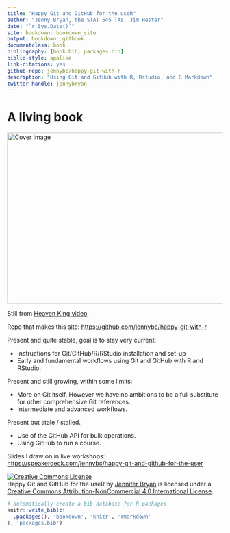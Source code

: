```yaml
--- 
title: "Happy Git and GitHub for the useR"
author: "Jenny Bryan, the STAT 545 TAs, Jim Hester"
date: "`r Sys.Date()`"
site: bookdown::bookdown_site
output: bookdown::gitbook
documentclass: book
bibliography: [book.bib, packages.bib]
biblio-style: apalike
link-citations: yes
github-repo: jennybc/happy-git-with-r
description: "Using Git and GitHub with R, Rstudio, and R Markdown"
twitter-handle: jennybryan
---
```


# A living book {-}

<img src="img/watch-me-diff-watch-me-rebase-smaller.png" width="669" height="400" alt="Cover image" />  

Still from [Heaven King video](https://www.youtube.com/watch?v=uBWrpVrazzA)

Repo that makes this site: <https://github.com/jennybc/happy-git-with-r>

Present and quite stable, goal is to stay very current:

  * Instructions for Git/GitHub/R/RStudio installation and set-up
  * Early and fundamental workflows using Git and GitHub with R and RStudio.

Present and still growing, within some limits:

  * More on Git itself. However we have no ambitions to be a full substitute for other comprehensive Git references.
  * Intermediate and advanced workflows.
    
Present but stale / stalled.

  * Use of the GitHub API for bulk operations.
  * Using GitHub to run a course.

Slides I draw on in live workshops: <https://speakerdeck.com/jennybc/happy-git-and-github-for-the-user>

<a rel="license" href="http://creativecommons.org/licenses/by-nc/4.0/"><img alt="Creative Commons License" style="border-width:0" src="https://i.creativecommons.org/l/by-nc/4.0/88x31.png" /></a><br /><span xmlns:dct="http://purl.org/dc/terms/" property="dct:title">Happy Git and GitHub for the useR</span> by <a xmlns:cc="http://creativecommons.org/ns#" href="https://github.com/jennybc/happy-git-with-r" property="cc:attributionName" rel="cc:attributionURL">Jennifer Bryan</a> is licensed under a <a rel="license" href="http://creativecommons.org/licenses/by-nc/4.0/">Creative Commons Attribution-NonCommercial 4.0 International License</a>.

```r
# automatically create a bib database for R packages
knitr::write_bib(c(
  .packages(), 'bookdown', 'knitr', 'rmarkdown'
), 'packages.bib')
```

